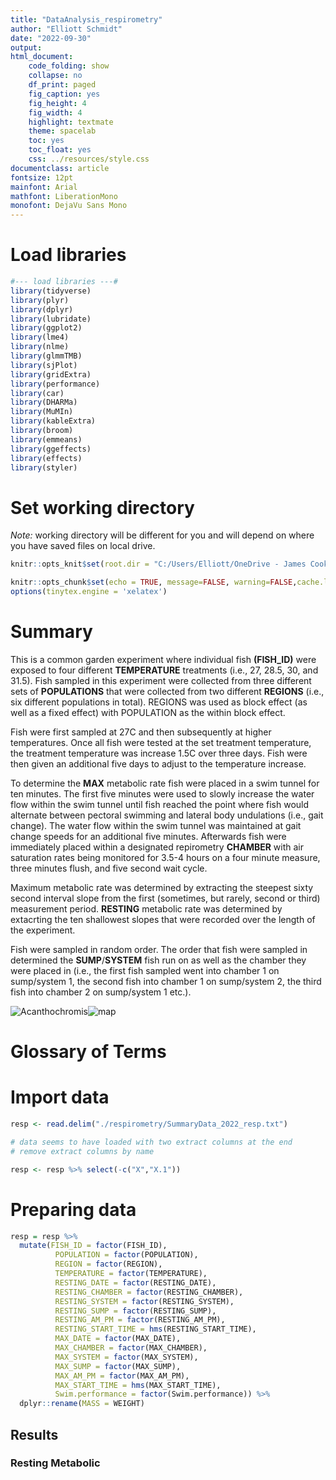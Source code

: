 ```yaml
---
title: "DataAnalysis_respirometry"
author: "Elliott Schmidt"
date: "2022-09-30"
output: 
html_document:
    code_folding: show
    collapse: no
    df_print: paged
    fig_caption: yes
    fig_height: 4
    fig_width: 4
    highlight: textmate
    theme: spacelab
    toc: yes
    toc_float: yes
    css: ../resources/style.css
documentclass: article
fontsize: 12pt
mainfont: Arial
mathfont: LiberationMono
monofont: DejaVu Sans Mono
---
```

# Load libraries
```r
#--- load libraries ---#  
library(tidyverse) 
library(plyr)
library(dplyr)
library(lubridate) 
library(ggplot2)
library(lme4)
library(nlme) 
library(glmmTMB)
library(sjPlot)
library(gridExtra)
library(performance)
library(car)
library(DHARMa)
library(MuMIn)
library(kableExtra) 
library(broom)
library(emmeans)
library(ggeffects)
library(effects)
library(styler)
``` 
# Set working directory 
*Note:* working directory will be different for you and will depend on where you have saved files on local drive. 

```r
knitr::opts_knit$set(root.dir = "C:/Users/Elliott/OneDrive - James Cook University/PhD dissertation/Data/Local_adaptation/Chapter1_LocalAdaptation/")
```

```r
knitr::opts_chunk$set(echo = TRUE, message=FALSE, warning=FALSE,cache.lazy = FALSE, tidy='styler')
options(tinytex.engine = 'xelatex')
```

# Summary 
This is a common garden experiment where individual fish **(FISH_ID)** were exposed to four different **TEMPERATURE** treatments (i.e., 27, 28.5, 30, and 31.5). Fish sampled in this experiment were collected from three different sets of **POPULATIONS** that were collected from two different **REGIONS** (i.e., six different populations in total). REGIONS was used as block effect (as well as a fixed effect) with POPULATION as the within block effect. 

Fish were first sampled at 27C and then subsequently at higher temperatures. Once all fish were tested at the set treatment temperature, the treatment temperature was increase 1.5C over three days. Fish were then given an additional five days to adjust to the temperature increase.   

To determine the **MAX** metabolic rate fish were placed in a swim tunnel for ten minutes. The first five minutes were used to slowly increase the water flow within the swim tunnel until fish reached the point where fish would alternate between pectoral swimming and lateral body undulations (i.e., gait change). The water flow within the swim tunnel was maintained at gait change speeds for an additional five minutes. Afterwards fish were immediately placed within a designated repirometry **CHAMBER** with air saturation rates being monitored for 3.5-4 hours on a four minute measure, three minutes flush, and five second wait cycle.  

Maximum metabolic rate was determined by extracting the steepest sixty second interval slope from the first (sometimes, but rarely, second or third) measurement period. **RESTING** metabolic rate was determined by extacrting the ten shallowest slopes that were recorded over the length of the experiment. 

Fish were sampled in random order. The order that fish were sampled in determined the **SUMP**/**SYSTEM** fish run on as well as the chamber they were placed in (i.e., the first fish sampled went into chamber 1 on sump/system 1, the second fish into chamber 1 on sump/system 2, the third fish into chamber 2 on sump/system 1 etc.).  


![Acanthochromis](C:/Users/Elliott/OneDrive - James Cook University/PhD dissertation/Data/Local_adaptation/Chapter1_LocalAdaptation/fish_polyacanthus_image.jpg)![map](C:/Users/Elliott/OneDrive - James Cook University/PhD dissertation/Data/Local_adaptation/Chapter1_LocalAdaptation/map/population_map.jpeg)


# Glossary of Terms 



# Import data 
```r
resp <- read.delim("./respirometry/SummaryData_2022_resp.txt")

# data seems to have loaded with two extract columns at the end 
# remove extract columns by name 

resp <- resp %>% select(-c("X","X.1"))
```



# Preparing data
```r
resp = resp %>% 
  mutate(FISH_ID = factor(FISH_ID), 
          POPULATION = factor(POPULATION), 
          REGION = factor(REGION), 
          TEMPERATURE = factor(TEMPERATURE),
          RESTING_DATE = factor(RESTING_DATE), 
          RESTING_CHAMBER = factor(RESTING_CHAMBER), 
          RESTING_SYSTEM = factor(RESTING_SYSTEM), 
          RESTING_SUMP = factor(RESTING_SUMP), 
          RESTING_AM_PM = factor(RESTING_AM_PM), 
          RESTING_START_TIME = hms(RESTING_START_TIME),
          MAX_DATE = factor(MAX_DATE), 
          MAX_CHAMBER = factor(MAX_CHAMBER), 
          MAX_SYSTEM = factor(MAX_SYSTEM), 
          MAX_SUMP = factor(MAX_SUMP), 
          MAX_AM_PM = factor(MAX_AM_PM), 
          MAX_START_TIME = hms(MAX_START_TIME), 
          Swim.performance = factor(Swim.performance)) %>% 
  dplyr::rename(MASS = WEIGHT)
```


## Results {.tabset}

### Resting Metabolic

